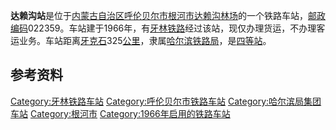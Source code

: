 {{noteTA
|1=zh-cn:始发车次; zh-hk:列車班次;
|2=zh-cn:车次; zh-hk:班次;
}}
{{Infobox China railway station
|车站名称 = 达赖沟站
|图片 = 
|图片介绍 = 
|其他名称 = 
|车站拼音 = Dalaigou
|英文名称 = Dalaigou Railway Station
|车站代码 = 58355<ref>{{cite book|title=中华人民共和国铁路车站代码（GB/T 10302-2010）|publisher=中国标准出版社|year=2010|isbn=155066140495|ignore-isbn-error=true|pages=6}}</ref>
|电报码 = 
|拼音码 = 
|车站类型 = 
|技术性质 = 
|业务性质 = 
|始建时间 = 
|开通运营 = 
|车站位置 = [[内蒙古自治区|内蒙古自治区]][[呼伦贝尔市|呼伦贝尔市]][[根河市|根河市]]
|归属 = [[哈尔滨铁路局|哈尔滨铁路局]]
|线路 = [[牙林铁路|牙林铁路]]
|车站等级 = [[四等站_(中铁)|四等站]]
}}
'''达赖沟站'''是位于[[内蒙古自治区|内蒙古自治区]][[呼伦贝尔市|呼伦贝尔市]][[根河市|根河市]][[达赖沟林场|达赖沟林场]]的一个铁路车站，[[邮政编码|邮政编码]]022359。车站建于1966年，有[[牙林铁路|牙林铁路]]经过该站，现仅办理货运，不办理客运业务。车站距离[[牙克石|牙克石]]325[[公里|公里]]，隶属[[哈尔滨铁路局|哈尔滨铁路局]]，是[[四等站_(中铁)|四等站]]。

== 参考资料 ==
{{reflist}}
{{start rail box|[[File:China_Railways.svg|16px]] [[中国铁路|中国铁路]]}}
{{s-inop|[[金林站|金林站]]|{{站|牙克石}}方向}}
{{s-line|[[牙林铁路|牙林铁路]]<br />达赖沟站}}
{{s-inop|[[金河站|金河站]]|{{站|满归}}方向}}
{{end box}}
{{牙林铁路}}
{{铁路车站小作品}}
{{内蒙古小作品}}

[[Category:牙林铁路车站|Category:牙林铁路车站]]
[[Category:呼伦贝尔市铁路车站|Category:呼伦贝尔市铁路车站]]
[[Category:哈尔滨局集团车站|Category:哈尔滨局集团车站]]
[[Category:根河市|Category:根河市]]
[[Category:1966年启用的铁路车站|Category:1966年启用的铁路车站]]